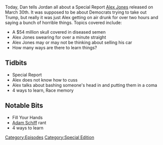 {{DEFAULTSORT:
    #_EPISODE_0026:March 30 (Special Report)
}}{{Episode
    | title           = March 30 (Special Report)
    | caption         = Listen to this episode on [https://knowledgefight.libsyn.com/knowledge-fight-march-30-special-report Libsyn] [https://open.spotify.com/episode/15RwzX2byWrGmXmlKXXnEO Spotify], Read the [[Transcript/26: March 30 (Special Report)|Unofficial Transcript]]
    | episodeNumber   = 26
    | length          = 02:56:43
    | airDate         = April 3, 2017
    | coverageDate    = March 30, 2017
    | episodeType     = [[:Category:Special Edition|Special Edition]]
    | oocDrop         = Getting directives BABY, from George-Frikken-Washington
    | previousEpisode = [[25: Dennis Montgomery Investigation]]
    | nextEpisode     = [[27: March 31, 2017]]
}}

{{Stub}}

Today, Dan tells Jordan all about a Special Report [[Alex Jones]] released on March 30th. It was supposed to be about Democrats trying to take out Trump, but really it was just Alex getting on air drunk for over two hours and saying a bunch of horrible things. Topics covered include:

*<span id="yui_3_17_2_1_1491021558020_97855">A $54 million skull covered in diseased semen</span>
*<span id="yui_3_17_2_1_1491021558020_98320">Alex Jones swearing for over a minute straight</span>
*<span id="yui_3_17_2_1_1491021558020_98567">Alex Jones may or may not be thinking about selling his car</span>
*<span id="yui_3_17_2_1_1491021558020_99201">How many ways are there to learn things?</span>

==Tidbits==

*Special Report
*Alex does not know how to cuss
*Alex talks about bashing someone's head in and putting them in a coma
*4 ways to learn, Race memory

==Notable Bits==

*Fill Your Hands
*[[Adam Schiff]] rant
*4 ways to learn

[[Category:Episodes]]
[[Category:Special Edition]]
